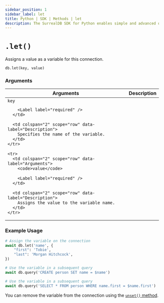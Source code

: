 ```yaml
---
sidebar_position: 1
sidebar_label: let
title: Python | SDK | Methods | let
description: The SurrealDB SDK for Python enables simple and advanced querying of a remote or embedded database.
---
```



# `.let()`

Assigns a value as a variable for this connection.

```python title="Method Syntax"
db.let(key, value)
```

### Arguments

<table>
  <thead>
    <tr>
      <th colspan="2" scope="col">Arguments</th>
      <th colspan="2" scope="col">Description</th>
    </tr>
  </thead>

  <tbody>
    <tr>
      <td colspan="2" scope="row" data-label="Arguments">
        <code>key</code>

        <Label label="required" />
      </td>

      <td colspan="2" scope="row" data-label="Description">
        Specifies the name of the variable.
      </td>
    </tr>

    <tr>
      <td colspan="2" scope="row" data-label="Arguments">
        <code>value</code>

        <Label label="required" />
      </td>

      <td colspan="2" scope="row" data-label="Description">
        Assigns the value to the variable name.
      </td>
    </tr>
  </tbody>
</table>

### Example Usage

```python
# Assign the variable on the connection
await db.let('name', {
	"first": 'Tobie',
	"last": 'Morgan Hitchcock',
})

# Use the variable in a subsequent query
await db.query('CREATE person SET name = $name')

# Use the variable in a subsequent query
await db.query('SELECT * FROM person WHERE name.first = $name.first')
```

You can remove the variable from the connection using the [`unset()` method](/docs/sdk/python/methods/unset).
